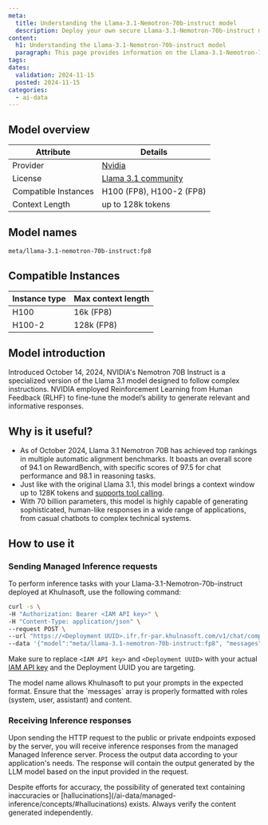 ```yaml
---
meta:
  title: Understanding the Llama-3.1-Nemotron-70b-instruct model
  description: Deploy your own secure Llama-3.1-Nemotron-70b-instruct model with Khulnasoft Managed Inference. Privacy-focused, fully managed.
content:
  h1: Understanding the Llama-3.1-Nemotron-70b-instruct model
  paragraph: This page provides information on the Llama-3.1-Nemotron-70b-instruct model
tags:
dates:
  validation: 2024-11-15
  posted: 2024-11-15
categories:
  - ai-data
---
```


## Model overview

| Attribute       | Details                            |
|-----------------|------------------------------------|
| Provider        | [Nvidia](https://huggingface.co/nvidia/Llama-3.1-Nemotron-70B-Instruct)  |
| License        | [Llama 3.1 community](https://llama.meta.com/llama3_1/license/)  |                |
| Compatible Instances | H100 (FP8), H100-2 (FP8) |
| Context Length | up to 128k tokens    |

## Model names

```bash
meta/llama-3.1-nemotron-70b-instruct:fp8
```

## Compatible Instances

| Instance type  | Max context length |
| ------------- |-------------|
| H100      | 16k (FP8) |
| H100-2      | 128k (FP8) |

## Model introduction

Introduced October 14, 2024, NVIDIA's Nemotron 70B Instruct is a specialized version of the Llama 3.1 model designed to follow complex instructions. 
NVIDIA employed Reinforcement Learning from Human Feedback (RLHF) to fine-tune the model’s ability to generate relevant and informative responses.

## Why is it useful?

- As of October 2024, Llama 3.1 Nemotron 70B has achieved top rankings in multiple automatic alignment benchmarks. It boasts an overall score of 94.1 on RewardBench, with specific scores of 97.5 for chat performance and 98.1 in reasoning tasks.
- Just like with the original Llama 3.1, this model brings a context window up to 128K tokens and [supports tool calling](/ai-data/managed-inference/reference-content/function-calling-support).
- With 70 billion parameters, this model is highly capable of generating sophisticated, human-like responses in a wide range of applications, from casual chatbots to complex technical systems.

## How to use it

### Sending Managed Inference requests

To perform inference tasks with your Llama-3.1-Nemotron-70b-instruct deployed at Khulnasoft, use the following command:

```bash
curl -s \
-H "Authorization: Bearer <IAM API key>" \
-H "Content-Type: application/json" \
--request POST \
--url "https://<Deployment UUID>.ifr.fr-par.khulnasoft.com/v1/chat/completions" \
--data '{"model":"meta/llama-3.1-nemotron-70b-instruct:fp8", "messages":[{"role": "user","content": "There is a llama in my garden, what should I do?"}], "max_tokens": 500, "temperature": 0.7, "stream": false}'
```

Make sure to replace `<IAM API key>` and `<Deployment UUID>` with your actual [IAM API key](/identity-and-access-management/iam/how-to/create-api-keys/) and the Deployment UUID you are targeting.

<Message type="tip">
  The model name allows Khulnasoft to put your prompts in the expected format.
</Message>

<Message type="note">
  Ensure that the `messages` array is properly formatted with roles (system, user, assistant) and content.
</Message>

### Receiving Inference responses

Upon sending the HTTP request to the public or private endpoints exposed by the server, you will receive inference responses from the managed Managed Inference server. 
Process the output data according to your application's needs. The response will contain the output generated by the LLM model based on the input provided in the request.

<Message type="note">
  Despite efforts for accuracy, the possibility of generated text containing inaccuracies or [hallucinations](/ai-data/managed-inference/concepts/#hallucinations) exists. Always verify the content generated independently.
</Message>